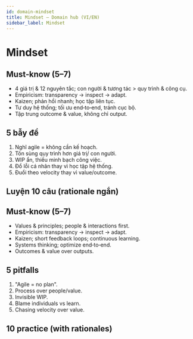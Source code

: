 ```yaml
---
id: domain-mindset
title: Mindset — Domain hub (VI/EN)
sidebar_label: Mindset
---
```



# Mindset

<Tabs>
  <TabItem value="vi" label="VI">

## Must‑know (5–7)
- 4 giá trị & 12 nguyên tắc; con người & tương tác > quy trình & công cụ.
- Empiricism: transparency → inspect → adapt.
- Kaizen; phản hồi nhanh; học tập liên tục.
- Tư duy hệ thống; tối ưu end‑to‑end, tránh cục bộ.
- Tập trung outcome & value, không chỉ output.


## 5 bẫy đề
1) Nghĩ agile = không cần kế hoạch.  
2) Tôn sùng quy trình hơn giá trị/ con người.  
3) WIP ẩn, thiếu minh bạch công việc.  
4) Đổ lỗi cá nhân thay vì học tập hệ thống.  
5) Đuổi theo velocity thay vì value/outcome.


## Luyện 10 câu (rationale ngắn)
<DomainQuiz domain="Mindset" lang="vi" count={10} />

  </TabItem>
  <TabItem value="en" label="EN">

## Must‑know (5–7)
- Values & principles; people & interactions first.
- Empiricism: transparency → inspect → adapt.
- Kaizen; short feedback loops; continuous learning.
- Systems thinking; optimize end‑to‑end.
- Outcomes & value over outputs.


## 5 pitfalls
1) "Agile = no plan".  
2) Process over people/value.  
3) Invisible WIP.  
4) Blame individuals vs learn.  
5) Chasing velocity over value.


## 10 practice (with rationales)
<DomainQuiz domain="Mindset" lang="en" count={10} />

  </TabItem>
</Tabs>
